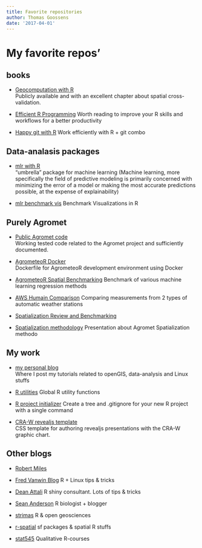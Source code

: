 ```yaml
---
title: Favorite repositories
author: Thomas Goossens
date: '2017-04-01'
---
```


# My favorite repos'

## books

* [Geocomputation with R](http://geocompr.robinlovelace.net/)  
Publicly available and with an excellent chapter about spatial cross-validation.

* [Efficient R Programming](https://csgillespie.github.io/efficientR/)
Worth reading to improve your R skills and workflows for a better productivity

* [Happy git with R](http://happygitwithr.com/big-picture.html)
Work efficiently with R + git combo

## Data-analasis packages

* [mlr with R](https://mlr-org.github.io/mlr/)  
"umbrella" package for machine learning (Machine learning, more specifically the field of predictive modeling is primarily concerned with minimizing the error of a model or making the most accurate predictions possible, at the expense of explainability)

* [mlr benchmark vis](https://github.com/collinleiber/benchmarkVis)
Benchmark Visualizations in R


## Purely Agromet

* [Public Agromet code](https://github.com/pokyah/agrometeor-public)  
Working tested code related to the Agromet project and sufficiently documented.

* [AgrometeoR Docker](https://github.com/pokyah/agrometeorDocker)  
Dockerfile for AgrometeoR development environment using Docker

* [AgrometeoR Spatial Benchmarking](https://github.com/pokyah/agrometeor-spatial-benchmarking)
Benchmark of various machine learning regression methods

* [AWS Humain Comparison](https://github.com/pokyah/AWS-Humain-comparison)
Comparing measurements from 2 types of automatic weather stations

* [Spatialization Review and Benchmarking](https://pokyah.github.io/agrometeor-spatialization-review-benchmark/)

* [Spatialization methodology](https://pokyah.github.io/agrometeor-methodo-spatial/)
Presentation about Agromet Spatialization methodo

## My work

* [my personal blog](https://pokyah.github.io)  
Where I post my tutorials related to openGIS, data-analysis and Linux stuffs

* [R utilities](https://pokyah.github.io/R-utilities/)
Global R utility functions

* [R project initializer](https://github.com/pokyah/R-project-init)
Create a tree and .gitignore for your new R project with a single command

* [CRA-W revealjs template](https://github.com/pokyah/craw-reveal-template)  
CSS template for authoring revealjs presentations with the CRA-W graphic chart.


## Other blogs  

* [Robert Miles](https://robertmyles.github.io/post/)

* [Fred Vanwin Blog](https://frdvnw.github.io)
R + Linux tips & tricks	

* [Dean Attali](https://deanattali.com/)
R shiny consultant. Lots of tips & tricks

* [Sean Anderson](https://github.com/seananderson/seananderson.github.com)
R biologist + blogger

* [strimas](http://strimas.com/r/snowfall/)
R & open geosciences

* [r-spatial](https://r-spatial.github.io)
sf packages & spatial R stuffs

* [stat545](https://github.com/STAT545-UBC/STAT545-UBC.github.io)
Qualitative R-courses 